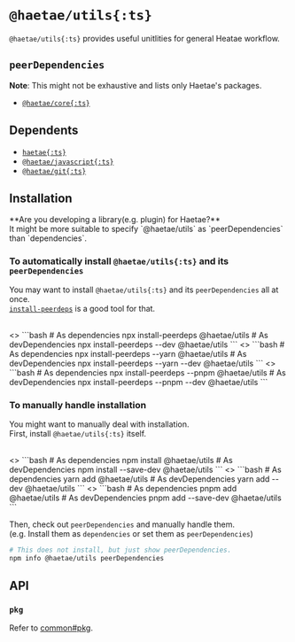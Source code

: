 
# `@haetae/utils{:ts}`

`@haetae/utils{:ts}` provides useful unitlities for general Heatae workflow.

## `peerDependencies`

**Note**: This might not be exhaustive and lists only Haetae's packages.

- [`@haetae/core{:ts}`](./haetae-core)

## Dependents

- [`haetae{:ts}`](./haetae)
- [`@haetae/javascript{:ts}`](./haetae-javascript)
- [`@haetae/git{:ts}`](./haetae-git)

## Installation

<Callout>
  **Are you developing a library(e.g. plugin) for Haetae?** <br />
  It might be more suitable to specify `@haetae/utils` as `peerDependencies` than `dependencies`.
</Callout>

### To automatically install `@haetae/utils{:ts}` and its `peerDependencies`

You may want to install `@haetae/utils{:ts}` and its `peerDependencies` all at once. <br/>
[`install-peerdeps`](https://www.npmjs.com/package/install-peerdeps) is a good tool for that.

<br/>

<PkgManagerTabs>
  <>
    ```bash
    # As dependencies
    npx install-peerdeps @haetae/utils
    # As devDependencies
    npx install-peerdeps --dev @haetae/utils
    ```
  </>
  <>
    ```bash
    # As dependencies
    npx install-peerdeps --yarn @haetae/utils
    # As devDependencies
    npx install-peerdeps --yarn --dev @haetae/utils
    ```
  </>
  <>
    ```bash
    # As dependencies
    npx install-peerdeps --pnpm @haetae/utils
    # As devDependencies
    npx install-peerdeps --pnpm --dev @haetae/utils
    ```
  </>
</PkgManagerTabs>

### To manually handle installation

You might want to manually deal with installation.<br/>
First, install `@haetae/utils{:ts}` itself.

<br/>

<PkgManagerTabs>
  <>
    ```bash
    # As dependencies
    npm install @haetae/utils
    # As devDependencies
    npm install --save-dev @haetae/utils
    ```
  </>
  <>
    ```bash
    # As dependencies
    yarn add @haetae/utils
    # As devDependencies
    yarn add --dev @haetae/utils
    ```
  </>
  <>
    ```bash
    # As dependencies
    pnpm add @haetae/utils
    # As devDependencies
    pnpm add --save-dev @haetae/utils
    ```
  </>
</PkgManagerTabs>

Then, check out `peerDependencies` and manually handle them.<br/>
(e.g. Install them as `dependencies` or set them as `peerDependencies`)

```bash
# This does not install, but just show peerDependencies.
npm info @haetae/utils peerDependencies
```

## API

### `pkg`

Refer to [common#pkg](./common#pkg).
